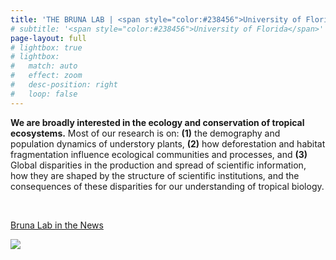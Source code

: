 ```yaml
---
title: 'THE BRUNA LAB | <span style="color:#238456">University of Florida</span>'
# subtitle: '<span style="color:#238456">University of Florida</span>'
page-layout: full
# lightbox: true
# lightbox:
#   match: auto
#   effect: zoom
#   desc-position: right
#   loop: false
---
```



:::: {layout="[ 45, 55 ]"}

::: {#first-column}

**We are broadly interested in the ecology and conservation of tropical ecosystems.** Most of our research is on: **(1)** the demography and population dynamics of understory plants, **(2)** how deforestation and habitat fragmentation influence ecological communities and processes, and **(3)** Global disparities in the production and spread of scientific information, how they are shaped by the structure of scientific institutions, and the consequences of these disparities for our understanding of tropical biology.


&nbsp;
&nbsp; 

<a class="btn btn-primary" href="news/index.qmd" role="button">Bruna Lab in the News</a>
:::

::: {#second-column}
<!-- ![](./images/sloth.jpg) -->
![](./images/bruna-logo-bird.png)
:::
::::




